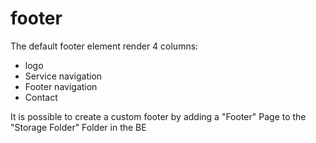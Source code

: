 # footer

The default footer element render 4 columns:
- logo
- Service navigation
- Footer navigation
- Contact

It is possible to create a custom footer by adding a "Footer" Page to the "Storage Folder" Folder in the BE